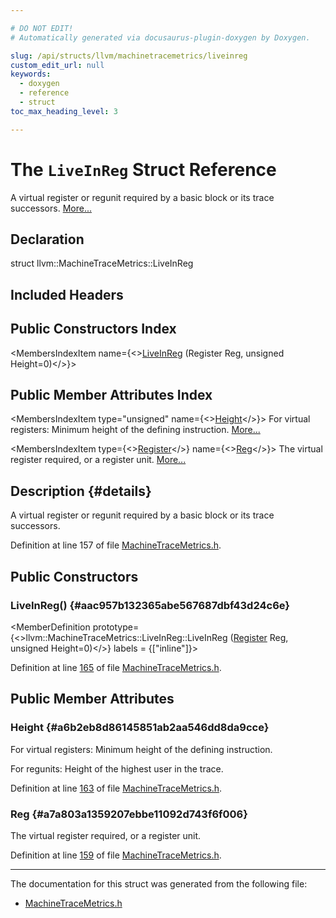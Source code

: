 ```yaml
---

# DO NOT EDIT!
# Automatically generated via docusaurus-plugin-doxygen by Doxygen.

slug: /api/structs/llvm/machinetracemetrics/liveinreg
custom_edit_url: null
keywords:
  - doxygen
  - reference
  - struct
toc_max_heading_level: 3

---
```





# The `LiveInReg` Struct Reference

<DoxygenPage pluginConfig={pluginConfig}>

A virtual register or regunit required by a basic block or its trace successors. <a href="#details">More...</a>

## Declaration

<CodeBlock>struct llvm::MachineTraceMetrics::LiveInReg</CodeBlock>

## Included Headers

<IncludesList>
<IncludesListItem
  filePath="llvm/CodeGen/MachineTraceMetrics.h"
  permalink="/docs/api/files/include/include/llvm/include/llvm/codegen/machinetracemetrics-h"
  isLocal="true" />
</IncludesList>

## Public Constructors Index

<MembersIndex>

<MembersIndexItem
  name={<><a href="#aac957b132365abe567687dbf43d24c6e">LiveInReg</a> (Register Reg, unsigned Height=0)</>}>
</MembersIndexItem>

</MembersIndex>

## Public Member Attributes Index

<MembersIndex>

<MembersIndexItem
  type="unsigned"
  name={<><a href="#a6b2eb8d86145851ab2aa546dd8da9cce">Height</a></>}>
For virtual registers: Minimum height of the defining instruction. <a href="#a6b2eb8d86145851ab2aa546dd8da9cce">More...</a>
</MembersIndexItem>

<MembersIndexItem
  type={<><a href="/docs/api/classes/llvm/register">Register</a></>}
  name={<><a href="#a7a803a1359207ebbe11092d743f6f006">Reg</a></>}>
The virtual register required, or a register unit. <a href="#a7a803a1359207ebbe11092d743f6f006">More...</a>
</MembersIndexItem>

</MembersIndex>

## Description {#details}

A virtual register or regunit required by a basic block or its trace successors.

Definition at line 157 of file <a href="/docs/api/files/include/include/llvm/include/llvm/codegen/machinetracemetrics-h">MachineTraceMetrics.h</a>.

<SectionDefinition>

## Public Constructors

### LiveInReg() {#aac957b132365abe567687dbf43d24c6e}

<MemberDefinition
  prototype={<>llvm::MachineTraceMetrics::LiveInReg::LiveInReg (<a href="/docs/api/classes/llvm/register">Register</a> Reg, unsigned Height=0)</>}
  labels = {["inline"]}>

Definition at line <a href="/docs/api/files/include/include/llvm/include/llvm/codegen/machinetracemetrics-h/#l00165">165</a> of file <a href="/docs/api/files/include/include/llvm/include/llvm/codegen/machinetracemetrics-h">MachineTraceMetrics.h</a>.
</MemberDefinition>

</SectionDefinition>

<SectionDefinition>

## Public Member Attributes

### Height {#a6b2eb8d86145851ab2aa546dd8da9cce}

<MemberDefinition
  prototype="unsigned llvm::MachineTraceMetrics::LiveInReg::Height">
For virtual registers: Minimum height of the defining instruction.

For regunits: Height of the highest user in the trace.

Definition at line <a href="/docs/api/files/include/include/llvm/include/llvm/codegen/machinetracemetrics-h/#l00163">163</a> of file <a href="/docs/api/files/include/include/llvm/include/llvm/codegen/machinetracemetrics-h">MachineTraceMetrics.h</a>.
</MemberDefinition>

### Reg {#a7a803a1359207ebbe11092d743f6f006}

<MemberDefinition
  prototype="Register llvm::MachineTraceMetrics::LiveInReg::Reg">
The virtual register required, or a register unit.

Definition at line <a href="/docs/api/files/include/include/llvm/include/llvm/codegen/machinetracemetrics-h/#l00159">159</a> of file <a href="/docs/api/files/include/include/llvm/include/llvm/codegen/machinetracemetrics-h">MachineTraceMetrics.h</a>.
</MemberDefinition>

</SectionDefinition>

<hr/>

The documentation for this struct was generated from the following file:

<ul>
<li><a href="/docs/api/files/include/include/llvm/include/llvm/codegen/machinetracemetrics-h">MachineTraceMetrics.h</a></li>
</ul>

</DoxygenPage>
